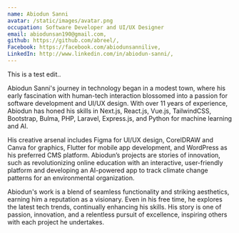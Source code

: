 ```yaml
---
name: Abiodun Sanni
avatar: /static/images/avatar.png
occupation: Software Developer and UI/UX Designer
email: abiodunsan190@gmail.com,
github: https://github.com/abreel/,
Facebook: https://facebook.com/abiodunsannilive,
LinkedIn: http://www.linkedin.com/in/abiodun-sanni/,
---
```


This is a test edit..

Abiodun Sanni's journey in technology began in a modest town, where his early fascination with human-tech interaction blossomed into a passion for software development and UI/UX design. With over 11 years of experience, Abiodun has honed his skills in Next.js, React.js, Vue.js, TailwindCSS, Bootstrap, Bulma, PHP, Laravel, Express.js, and Python for machine learning and AI.

His creative arsenal includes Figma for UI/UX design, CorelDRAW and Canva for graphics, Flutter for mobile app development, and WordPress as his preferred CMS platform. Abiodun’s projects are stories of innovation, such as revolutionizing online education with an interactive, user-friendly platform and developing an AI-powered app to track climate change patterns for an environmental organization.

Abiodun's work is a blend of seamless functionality and striking aesthetics, earning him a reputation as a visionary. Even in his free time, he explores the latest tech trends, continually enhancing his skills. His story is one of passion, innovation, and a relentless pursuit of excellence, inspiring others with each project he undertakes.
